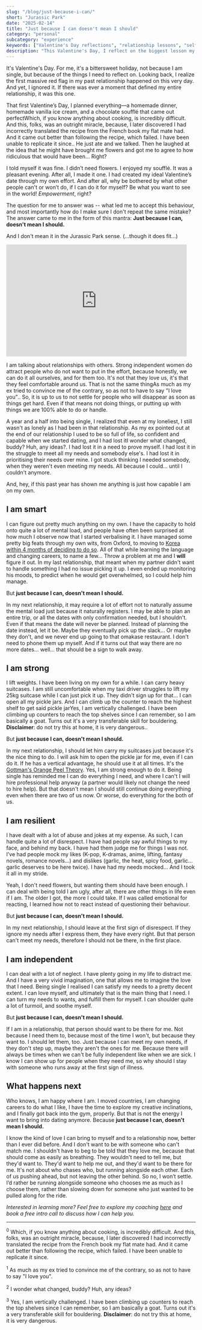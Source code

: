 ```yaml
---
slug: "/blog/just-because-i-can/"
short: "Jurassic Park"
date: "2025-02-14"
title: "Just because I can doesn't mean I should"
category: "personal"
subcategory: "experience"
keywords: ["Valentine's Day reflections", "relationship lessons", "self-worth in relationships", "strong independent women dating", "setting relationship boundaries", "growth in relationships", "interdependent relationships", "manifesting the love we deserve", "lessons in not settling"]
description: "This Valentine's Day, I reflect on the biggest lesson my past relationship taught me: just because I can, doesn’t mean I should. Independence is great, and it's necessary to create a healthy interdependent relationship. But that doesn't mean doing it all."
---
```




It's Valentine's Day. For me, it's a bittersweet holiday, not because I am single, but because of the things I need to reflect on. Looking back, I realize the first massive red flag in my past relationship happened on this very day. And yet, I ignored it. If there was ever a moment that defined my entire relationship, it was this one. 

That first Valentine’s Day, I planned everything—a homemade dinner, homemade vanilla ice cream, and a chocolate soufflé that came out perfect<Footnote presentation="0">Which, if you know anything about cooking, is incredibly difficult. And this, folks, was an outright miracle, because, I later discovered I had incorrectly translated the recipe from the French book my flat mate had. And it came out better than following the recipe, which failed. I have been unable to replicate it since.</Footnote>. He just ate and we talked. Then he laughed at the idea that he might have brought me flowers and got me to agree to how ridiculous that would have been... Right?

I told myself it was fine. I didn’t need flowers. I enjoyed my soufflé. It was a pleasant evening. After all, I made it one. I had created my ideal Valentine’s date through my own effort. And after all, why be bothered by what other people can't or won’t do, if I can do it for myself? Be what you want to see in the world! *Empowerment*, right?

The question for me to answer was -- what led me to accept this behaviour, and most importantly how do I make sure I don't repeat the same mistake? The answer came to me in the form of this mantra: **Just because I can, doesn't mean I should.** 

And I don't mean it in the Jurassic Park sense. (...though it does fit...)

<iframe src="https://giphy.com/embed/mCClSS6xbi8us" width="480" height="298" frameBorder="0" class="giphy-embed" allowFullScreen></iframe>

I am talking about relationships with others. Strong independent women do attract people who do not want to put in the effort, because honestly, we can do it all ourselves, and for them too. It's not that they love us, it's that they feel comfortable around us. That is not the same thing<Footnote presentation="1">As much as my ex tried to convince me of the contrary, so as not to have to say "I love you".</Footnote>. So, it is up to us to not settle for people who will disappear as soon as things get hard. Even if that means not doing things, or putting up with things we are 100% able to do or handle.

A year and a half into being single, I realized that even at my loneliest, I still wasn't as lonely as I had been in that relationship. As my ex pointed out at the end of our relationship I used to be so full of life, so confident and capable when we started dating, and I had lost it<Footnote presentation="2">I wonder what changed, buddy? Huh, any ideas?</Footnote>. I had lost it in a need to prove myself. I had lost it in the struggle to meet all my needs and somebody else's. I had lost it in prioritising their needs over mine. I got stuck thinking I needed somebody, when they weren't even meeting my needs. All because I could... until I couldn't anymore. 

And, hey, if this past year has shown me anything is just how capable I am on my own. 

## I am smart

I can figure out pretty much anything on my own. I have the capacity to hold onto quite a lot of mental load, and people have often been surprised at how much I observe now that I started verbalising it. I have managed some pretty big feats through my own wits, from Oxford, to moving to [Korea within 4 months of deciding to do so](/blog/decisions/). All of that while learning the language and changing careers, to name a few... Throw a problem at me and I **will** figure it out. In my last relationship, that meant when my partner didn't want to handle something I had no issue picking it up. I even ended up monitoring his moods, to predict when he would get overwhelmed, so I could help him manage. 

But **just because I can, doesn't mean I should.**

In my next relationship, it may require a lot of effort not to naturally assume the mental load just because it naturally registers. I may be able to plan an entire trip, or all the dates with only confirmation needed, but I shouldn't. Even if that means the date will never be planned. Instead of planning the date instead, let it be. Maybe they eventually pick up the slack... Or maybe they don't, and we never end up going to that omakase restaurant. I don't need to phone them up myself. And if it turns out that way there are no more dates... well... that should be a sign to walk away. 

## I am strong

I lift weights. I have been living on my own for a while. I can carry heavy suitcases. I am still uncomfortable when my taxi driver struggles to lift my 25kg suitcase while I can just pick it up. They didn't sign up for that... I can open all my pickle jars. And I can climb up the counter to reach the highest shelf to get said pickle jar<Footnote presentation="3">Yes, I am vertically challenged. I have been climbing up counters to reach the top shelves since I can remember, so I am basically a goat. Turns out it's a very transferable skill for bouldering. **Disclaimer**: do not try this at home, it is very dangerous.</Footnote>. 

But **just because I can, doesn't mean I should.**

In my next relationship, I should let him carry my suitcases just because it's the nice thing to do. I will ask him to open the pickle jar for me, even if I can do it. If he has a vertical advantage, he should use it at all times. It's the [Gottman's Orange Peel Theory](https://www.forbes.com/sites/traversmark/2023/11/29/a-psychologist-explains-why-loves-orange-peel-test-is-more-than-a-fad/). Yes, I am strong enough to do it. Being single has reminded me I can do everything I need, and where I can't I will hire professional help anyway (a partner would likely not change the need to hire help). But that doesn't mean I should still continue doing everything even when there are two of us now. Or worse, do everything for the both of us.

## I am resilient

I have dealt with a lot of abuse and jokes at my expense. As such, I can handle quite a lot of disrespect. I have had people say awful things to my face, and behind my back. I have had them judge me for things I was not. I’ve had people mock my likes (K-pop, K-dramas, anime, lifting, fantasy novels, romance novels...) and dislikes (garlic, the heat, spicy food, garlic... garlic deserves to be here twice). I have had my needs mocked... And I took it all in my stride. 

Yeah, I don't need flowers, but wanting them should have been enough. I can deal with being told I am ugly, after all, there are other things in life even if I am. The older I got, the more I could take. If I was called emotional for reacting, I learned how not to react instead of questioning their behaviour. 

But **just because I can, doesn't mean I should.**

In my next relationship, I should leave at the first sign of disrespect. If they ignore my needs after I express them, they have every right. But that person can't meet my needs, therefore I should not be there, in the first place.

## I am independent

I can deal with a lot of neglect. I have plenty going in my life to distract me. And I have a very vivid imagination, one that allows me to imagine the love that I need. Being single I realised I can satisfy my needs to a pretty decent extent. I can love myself, and ultimately that is the main thing that I need. I can turn my needs to wants, and fulfill them for myself. I can shoulder quite a lot of turmoil, and soothe myself.

But **just because I can, doesn't mean I should.**

If I am in a relationship, that person should want to be there for me. Not because I need them to, because most of the time I won't, but because they want to. I should let them, too. Just because I can meet my own needs, if they don't step up, maybe they aren't the ones for me. Because there will always be times when we can't be fully independent like when we are sick. I know I can show up for people when they need me, so why should I stay with someone who runs away at the first sign of illness.

## What happens next

Who knows, I am happy where I am. I moved countries, I am changing careers to do what I like, I have the time to explore my creative inclinations, and I finally got back into the gym, properly. But that is not the energy I want to bring into dating anymore. Because **just because I can, doesn't mean I should.** 

I know the kind of love I can bring to myself and to a relationship now, better than I ever did before. And I don't want to be with someone who can't match me. I shouldn't have to beg to be told that they love me, because that should come as easily as breathing. They wouldn't need to tell me, but they'd want to. They'd want to help me out, and they'd want to be there for me. It's not about who chases who, but running alongside each other. Each of us pushing ahead, but not leaving the other behind. So no, I won’t settle. I’d rather be running alongside someone who chooses me as much as I choose them, rather than slowing down for someone who just wanted to be pulled along for the ride.

_Interested in learning more? Feel free to explore my coaching [here](/coaching/) and book a free intro call to discuss how I can help you._

---

<sup>0</sup> Which, if you know anything about cooking, is incredibly difficult. And this, folks, was an outright miracle, because, I later discovered I had incorrectly translated the recipe from the French book my flat mate had. And it came out better than following the recipe, which failed. I have been unable to replicate it since.

<sup>1</sup> As much as my ex tried to convince me of the contrary, so as not to have to say "I love you".

<sup>2</sup> I wonder what changed, buddy? Huh, any ideas?

<sup>3</sup> Yes, I am vertically challenged. I have been climbing up counters to reach the top shelves since I can remember, so I am basically a goat. Turns out it's a very transferable skill for bouldering. **Disclaimer**: do not try this at home, it is very dangerous.